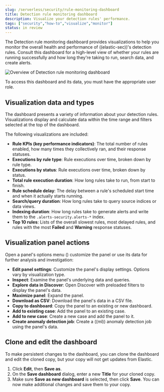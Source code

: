 ```yaml
---
slug: /serverless/security/rule-monitoring-dashboard
title: Detection rule monitoring dashboard
description: Visualize your detection rules' performance.
tags: ["security","how-to","visualize","monitor"]
status: in review
---
```


<DocBadge template="technical preview" />
<div id="rule-monitoring-dashboard"></div>

The Detection rule monitoring dashboard provides visualizations to help you monitor the overall health and performance of ((elastic-sec))'s detection rules. Consult this dashboard for a high-level view of whether your rules are running successfully and how long they're taking to run, search data, and create alerts.

![Overview of Detection rule monitoring dashboard](../images/rule-monitoring-dashboard/-dashboards-rule-monitoring-overview.png)

<DocCallOut title="Requirements">

To access this dashboard and its data, you must have the appropriate user role.

</DocCallOut>

<div id="rule-monitoring-visualizations"></div>

## Visualization data and types

The dashboard presents a variety of information about your detection rules. Visualizations display and calculate data within the time range and filters selected at the top of the dashboard.

The following visualizations are included:

* **Rule KPIs (key performance indicators)**: The total number of rules enabled, how many times they collectively ran, and their response statuses.
* **Executions by rule type**: Rule executions over time, broken down by rule type.
* **Executions by status**: Rule executions over time, broken down by status.
* **Total rule execution duration**: How long rules take to run, from start to finish.
* **Rule schedule delay**: The delay between a rule's scheduled start time and when it actually starts running.
* **Search/query duration**: How long rules take to query source indices or data views.
* **Indexing duration**: How long rules take to generate alerts and write them to the `.alerts-security.alerts-*` index.
* **Top 10 rules**: Lists of the overall slowest rules, most delayed rules, and rules with the most **Failed** and **Warning** response statuses.

<div id="rule-visualization-actions"></div>

## Visualization panel actions

Open a panel's options menu (<DocIcon type="boxesHorizontal" title="More actions" />) customize the panel or use its data for further analysis and investigation:

* **Edit panel settings**: Customize the panel's display settings. Options vary by visualization type.
* **Inspect**: Examine the panel's underlying data and queries.
* **Explore data in Discover**: Open Discover with preloaded filters to display the panel's data.
* **Maximize panel**: Expand the panel.
* **Download as CSV**: Download the panel's data in a CSV file.
* **Copy to dashboard**: Copy the panel to an existing or new dashboard.
* **Add to existing case**: Add the panel to an existing case.
* **Add to new case**: Create a new case and add the panel to it.
* **Create anomaly detection job**: Create a ((ml)) anomaly detection job using the panel's data.

<div id="clone-edit-dashboard"></div>

## Clone and edit the dashboard

To make persistent changes to the dashboard, you can clone the dashboard and edit the cloned copy, but your copy will not get updates from Elastic.

1. Click **Edit**, then **Save as**.
1. On the **Save dashboard** dialog, enter a new **Title** for your cloned copy.
1. Make sure **Save as new dashboard** is selected, then click **Save**. You can now make additional changes and save them to your copy.

